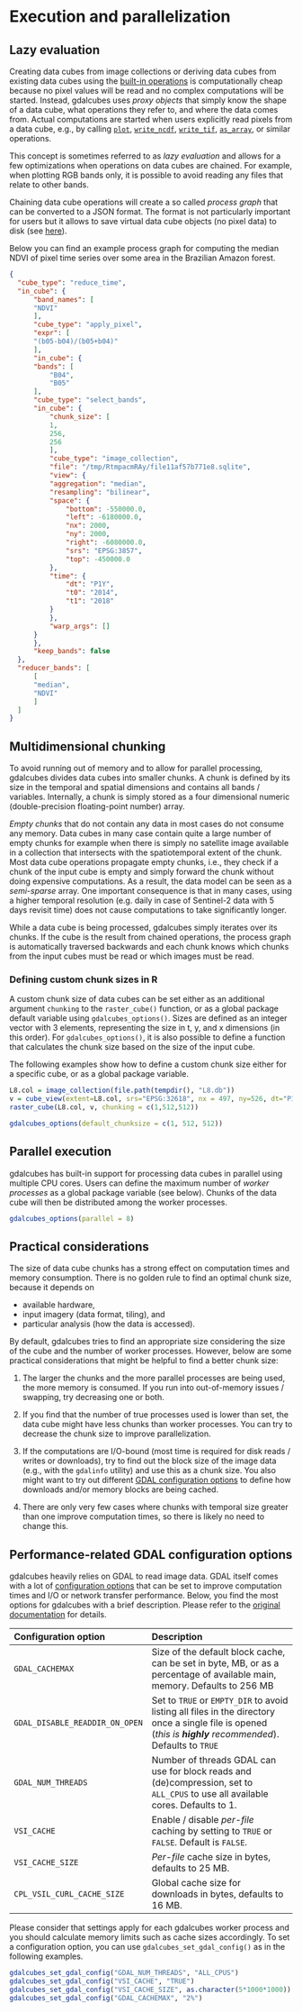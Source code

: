 # Execution and parallelization

## Lazy evaluation

Creating data cubes from image collections or deriving data cubes from existing data cubes using the [built-in operations](operations.qmd) is computationally cheap because no pixel values will be read and no complex computations will be started. Instead, gdalcubes uses _proxy objects_ that simply know the shape of a data cube, what operations they refer to, and where the data comes from. Actual computations are started when users explicitly read pixels from a data cube, e.g., by calling [`plot`](../reference/ref/plot.cube.Rmd), [`write_ncdf`](../reference/ref/write_ncdf.Rmd), [`write_tif`](../reference/ref/write_tif.Rmd), [`as_array`](../reference/ref/as_array.Rmd), or similar operations.

This concept is sometimes referred to as _lazy evaluation_ and allows for a few optimizations when operations on data cubes are chained. For example, when plotting RGB bands only, it is possible to avoid reading any files that relate to other bands. 

Chaining data cube operations will create a so called _process graph_ that can be converted to a JSON format.
The format is not particularly important for users but it allows to save virtual data cube objects (no pixel data) to disk (see [here](operations.Rmd#savejson)). 

Below you can find an example process graph for computing the median NDVI of pixel time series over some area in the Brazilian Amazon forest.

```json
{
  "cube_type": "reduce_time",
  "in_cube": {
      "band_names": [
      "NDVI"
      ],
      "cube_type": "apply_pixel",
      "expr": [
      "(b05-b04)/(b05+b04)"
      ],
      "in_cube": {
      "bands": [
          "B04",
          "B05"
      ],
      "cube_type": "select_bands",
      "in_cube": {
          "chunk_size": [
          1,
          256,
          256
          ],
          "cube_type": "image_collection",
          "file": "/tmp/RtmpacmRAy/file11af57b771e8.sqlite",
          "view": {
          "aggregation": "median",
          "resampling": "bilinear",
          "space": {
              "bottom": -550000.0,
              "left": -6180000.0,
              "nx": 2000,
              "ny": 2000,
              "right": -6080000.0,
              "srs": "EPSG:3857",
              "top": -450000.0
          },
          "time": {
              "dt": "P1Y",
              "t0": "2014",
              "t1": "2018"
          }
          },
          "warp_args": []
      }
      },
      "keep_bands": false
  },
  "reducer_bands": [
      [
      "median",
      "NDVI"
      ]
  ]
}
```


## Multidimensional chunking {#chunking}

To avoid running out of memory and to allow for parallel processing, gdalcubes divides data cubes into smaller chunks. A chunk is defined by its size in the temporal and spatial dimensions and contains all bands / variables. Internally, a chunk is simply stored as a four dimensional numeric (double-precision floating-point number) array. 

_Empty chunks_ that do not contain any data in most cases do not consume any memory. Data cubes in many case contain quite a large number of empty chunks for example when there is simply no satellite image available in a collection that intersects with the spatiotemporal extent of the chunk. Most data cube operations propagate empty chunks, i.e., they check if a chunk of the input cube is empty and simply forward the chunk without doing expensive computations. As a result, the data model can be seen as a _semi-sparse_ array. One important consequence is that in many cases, using a higher temporal resolution (e.g. daily in case of Sentinel-2 data with 5 days revisit time) does not cause computations to take significantly longer. 


While a data cube is being processed, gdalcubes simply iterates over its chunks. If the cube is the result from chained operations, the process graph is automatically traversed backwards and each chunk knows which chunks from the input cubes must be read or which images must be read. 


### Defining custom chunk sizes in R

A custom chunk size of data cubes can be set either as an additional argument `chunking` to the `raster_cube()` function, or as a global package default variable using `gdalcubes_options()`. Sizes are defined as an integer vector with 3 elements, representing the size in t, y, and x dimensions (in this order). For `gdalcubes_options()`, it is also possible to define a function that calculates the chunk size based on the size of the input cube. 

The following examples show how to define a custom chunk size either for a specific cube, or as a global package variable.

```.r
L8.col = image_collection(file.path(tempdir(), "L8.db"))
v = cube_view(extent=L8.col, srs="EPSG:32618", nx = 497, ny=526, dt="P1M")
raster_cube(L8.col, v, chunking = c(1,512,512))
```

```.r
gdalcubes_options(default_chunksize = c(1, 512, 512))
```




## Parallel execution

gdalcubes has built-in support for processing data cubes in parallel using multiple CPU cores.
Users can define the maximum number of _worker processes_ as a global package variable (see below). Chunks of the data cube will then be distributed among the worker processes. 

```.r
gdalcubes_options(parallel = 8)
```


## Practical considerations

The size of data cube chunks has a strong effect on computation times and memory consumption.
There is no golden rule to find an optimal chunk size, because it depends on

- available hardware,
- input imagery (data format, tiling), and
- particular analysis (how the data is accessed).

By default, gdalcubes tries to find an appropriate size considering the size of the cube and the number of worker processes. However, below are some practical considerations that might be helpful to find a better chunk size:

1. The larger the chunks and the more parallel processes are being used, the more memory is consumed. If you run into out-of-memory issues / swapping, try decreasing one or both.

2. If you find that the number of true processes used is lower than set, the data cube might have less chunks than worker processes. You can try to decrease the chunk size to improve parallelization.

3. If the computations are I/O-bound (most time is required for disk reads / writes or downloads), try to find out the block size of the image data (e.g., with the `gdalinfo` utility) and use this as a chunk size. You also might want to try out different [GDAL configuration options](#gdaloptions) to define how downloads and/or memory blocks are being cached. 

4. There are only very few cases where chunks with temporal size greater than one improve computation times, so there is likely no need to change this. 


## Performance-related GDAL configuration options {#gdaloptions}

gdalcubes heavily relies on GDAL to read image data. GDAL itself comes with a lot of 
[configuration options](https://gdal.org/user/configoptions.html) that can be set to improve computation times and I/O or network transfer performance. Below, you find the most options for gdalcubes with a brief description. Please refer to the [original documentation](https://gdal.org/user/configoptions.html) for details.

| Configuration option | Description                                        | 
|:-------------------- |:-------------------------------------------------- |
| `GDAL_CACHEMAX`      | Size of the default block cache, can be set in byte, MB, or as a percentage of available main,  memory. Defaults to 256 MB | 
| `GDAL_DISABLE_READDIR_ON_OPEN` | Set to `TRUE` or `EMPTY_DIR` to avoid listing all files in the directory once a single file is opened (_this is **highly** recommended_). Defaults to `TRUE`  |                                   |
| `GDAL_NUM_THREADS`      | Number of threads GDAL can use for block reads and (de)compression, set to `ALL_CPUS` to use all available cores. Defaults to 1. |
| `VSI_CACHE`      | Enable / disable _per-file_ caching by setting to `TRUE` or `FALSE`. Default is `FALSE`.|
| `VSI_CACHE_SIZE`      | _Per-file_ cache size in bytes, defaults to 25 MB. |
| `CPL_VSIL_CURL_CACHE_SIZE`      | Global cache size for downloads in bytes, defaults to 16 MB. |


<!-- | `GTIFF_DIRECT_IO`      | | -->
<!-- | `GDAL_INGESTED_BYTES_AT_OPEN`      | | -->


Please consider that settings apply for each gdalcubes worker process and you should calculate memory limits such as cache sizes accordingly. To set a configuration option, you can use `gdalcubes_set_gdal_config()` as in the following examples.


```.r
gdalcubes_set_gdal_config("GDAL_NUM_THREADS", "ALL_CPUS")
gdalcubes_set_gdal_config("VSI_CACHE", "TRUE")
gdalcubes_set_gdal_config("VSI_CACHE_SIZE", as.character(5*1000*1000)) # 5 MB per file
gdalcubes_set_gdal_config("GDAL_CACHEMAX", "2%") 
```







<!-- ### AWS  -->

<!-- | Configuration option | Description                                        | -->
<!-- |:-------------------- | -------------------------------------------------- | -->
<!-- | `AWS_REQUEST_PAYER`      | Set to "requester" to allow accessing requester pays buckets on AWS  -->
<!-- | `AWS_ACCESS_KEY_ID`      | Access key | -->
<!-- | `AWS_SECRET_ACCESS_KEY`  | Secret access key | -->
<!-- | `CPL_AWS_CREDENTIALS_FILE` | Path to an AWS credentials file | -->
<!-- | `AWS_CONFIG_FILE`      | Path to an AWS config file | -->

<!-- For more details, please refer to the (GDAL /vsis3/ documentation )[https://gdal.org/user/virtual_file_systems.html#vsis3-aws-s3-files]. -->


<!-- ### Azure  -->

<!-- | Configuration option | Description                                        | -->
<!-- |:-------------------- | -------------------------------------------------- | -->
<!-- | `AZURE_STORAGE_CONNECTION_STRING`      | String containing account name and secret key | -->
<!-- | `AZURE_STORAGE_ACCOUNT`      | Account name | -->
<!-- | `AZURE_STORAGE_ACCESS_TOKEN`      | Access token | -->
<!-- | `AZURE_STORAGE_ACCESS_KEY`      | Secret key | -->
<!-- | `AZURE_STORAGE_SAS_TOKEN` and `AZURE_SAS` |  Shared access signature that is appended to URLs |  -->

<!-- For more details, please refer to the (GDAL /vsiaz/ documentation )[https://gdal.org/user/virtual_file_systems.html#vsiaz-microsoft-azure-blob-files]. -->


<!-- ### Google cloud  -->

<!-- | `GS_ACCESS_KEY_ID`      | Access key | -->
<!-- | `GS_SECRET_ACCESS_KEY`      | Secret access key | -->
<!-- | `GOOGLE_APPLICATION_CREDENTIALS`      | Path to a JSON file containing OAuth2 user credentials | -->
<!-- | `CPL_GS_CREDENTIALS_FILE`      | Path to a credentials file | -->

<!-- For more details, please refer to the (GDAL /vsigs/ documentation )[https://gdal.org/user/virtual_file_systems.html#vsigs-google-cloud-storage-files]. -->










